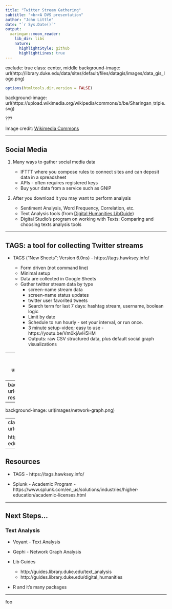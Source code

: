 ```yaml
---
title: "Twitter Stream Gathering"
subtitle: "<br>A DVS presentation"
author: "John Little"
date: "`r Sys.Date()`"
output:
  xaringan::moon_reader:
    lib_dir: libs
    nature:
      highlightStyle: github
      highlightLines: true
---
```

exclude: true
class: center, middle
background-image:  url(http://library.duke.edu/data/sites/default/files/datagis/images/data_gis_logo.png)

```r
options(htmltools.dir.version = FALSE)
```

background-image: url(https://upload.wikimedia.org/wikipedia/commons/b/be/Sharingan_triple.svg)

???

Image credit: [Wikimedia Commons](https://commons.wikimedia.org/wiki/File:Sharingan_triple.svg)

---

## Social Media

1. Many ways to gather social media data

    - IFTTT where you compose rules to connect sites and can deposit data in a spreadsheet
    - APIs - often requires registered keys
    - Buy your data from a service such as GNIP
    
2. After you download it you may want to perform analysis

    - Sentiment Analysis, Word Frequency, Correlation, etc.
    - Text Analysis tools (from [Digital Humanities LibGuide](http://guides.library.duke.edu/text_analysis))
    - Digital Studio’s program on working with Texts: Comparing and choosing texts analysis tools

---

## TAGS:  a tool for collecting Twitter streams

- TAGS (“New Sheets”; Version 6.0ns) - https://tags.hawksey.info/

    - Form driven (not command line)
    - Minimal setup
    - Data are collected in Google Sheets
    - Gather twitter stream data by type
        - screen-name stream data
        - screen-name status updates
        - twitter user favorited tweets
        - Search term for last 7 days:  hashtag stream, username, boolean logic
        - Limit by date
        - Schedule to run hourly - set your interval, or run once.
        - 3 minute setup-video; easy to use - https://youtu.be/Vm0kjAvH5HM 
        - Outputs:  raw CSV structured data, plus default social graph visualizations

---
background-image:  url(images/tags-screen1.png)

---
background-image:  url(images/gsheets-results1.png)

---
background-image:  url(images/network-graph.png)

---
class: center, middle
background-image:  url(images/splunk.png)

https://www.splunk.com/en_us/solutions/industries/higher-education/academic-licenses.html

---

## Resources

- TAGS - https://tags.hawksey.info/

- Splunk - Academic Program - https://www.splunk.com/en_us/solutions/industries/higher-education/academic-licenses.html

---

## Next Steps...

### Text Analysis

- Voyant - Text Analysis
- Gephi - Network Graph Analysis
- Lib Guides

    - http://guides.library.duke.edu/text_analysis
    - http://guides.library.duke.edu/digital_humanities 
    
- R and it's many packages

---

foo

